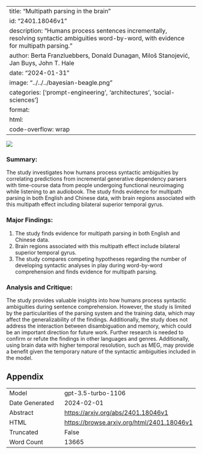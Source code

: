 
---
title: "Multipath parsing in the brain"
id: "2401.18046v1"
description: "Humans process sentences incrementally, resolving syntactic ambiguities word-by-word, with evidence for multipath parsing."
author: Berta Franzluebbers, Donald Dunagan, Miloš Stanojević, Jan Buys, John T. Hale
date: "2024-01-31"
image: "../../../bayesian-beagle.png"
categories: ['prompt-engineering', 'architectures', 'social-sciences']
format:
  html:
    code-overflow: wrap
---

![](None)

### Summary:
The study investigates how humans process syntactic ambiguities by correlating predictions from incremental generative dependency parsers with time-course data from people undergoing functional neuroimaging while listening to an audiobook. The study finds evidence for multipath parsing in both English and Chinese data, with brain regions associated with this multipath effect including bilateral superior temporal gyrus.

### Major Findings:
1. The study finds evidence for multipath parsing in both English and Chinese data.
2. Brain regions associated with this multipath effect include bilateral superior temporal gyrus.
3. The study compares competing hypotheses regarding the number of developing syntactic analyses in play during word-by-word comprehension and finds evidence for multipath parsing.

### Analysis and Critique:
The study provides valuable insights into how humans process syntactic ambiguities during sentence comprehension. However, the study is limited by the particularities of the parsing system and the training data, which may affect the generalizability of the findings. Additionally, the study does not address the interaction between disambiguation and memory, which could be an important direction for future work. Further research is needed to confirm or refute the findings in other languages and genres. Additionally, using brain data with higher temporal resolution, such as MEG, may provide a benefit given the temporary nature of the syntactic ambiguities included in the model.

## Appendix

|          |          |
|----------|----------|
| Model     | gpt-3.5-turbo-1106       |
| Date Generated     | 2024-02-01       |
| Abstract | [https://arxiv.org/abs/2401.18046v1](https://arxiv.org/abs/2401.18046v1)        |
| HTML     | [https://browse.arxiv.org/html/2401.18046v1](https://browse.arxiv.org/html/2401.18046v1)       |
| Truncated       | False       |
| Word Count       | 13665       |